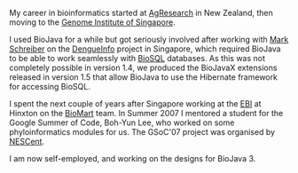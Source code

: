 My career in bioinformatics started at [http://www.agresearch.co.nz/ AgResearch] in New Zealand, then moving to the [http://www.gis.a-star.edu.sg/ Genome Institute of Singapore].

I used BioJava for a while but got seriously involved after working with [[User:Mark|Mark Schreiber]] on the [http://www.dengueinfo.org/ DengueInfo] project in Singapore, which required BioJava to be able to work seamlessly with [http://biosql.org/ BioSQL] databases. As this was not completely possible in version 1.4, we produced the BioJavaX extensions released in version 1.5 that allow BioJava to use the Hibernate framework for accessing BioSQL. 

I spent the next couple of years after Singapore working at the [http://www.ebi.ac.uk/ EBI] at Hinxton on the [http://www.biomart.org BioMart] team. In Summer 2007 I mentored a student for the Google Summer of Code, Boh-Yun Lee, who worked on some phyloinformatics modules for us. The GSoC'07 project was organised by [http://www.nescent.org/ NESCent].

I am now self-employed, and working on the designs for BioJava 3.
